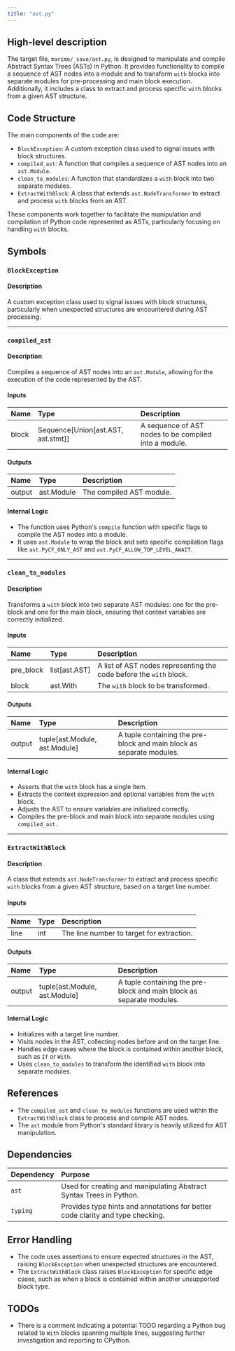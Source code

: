 ```yaml
---
title: "ast.py"
---
```


## High-level description

The target file, `marimo/_save/ast.py`, is designed to manipulate and compile Abstract Syntax Trees (ASTs) in Python. It provides functionality to compile a sequence of AST nodes into a module and to transform `with` blocks into separate modules for pre-processing and main block execution. Additionally, it includes a class to extract and process specific `with` blocks from a given AST structure.

## Code Structure

The main components of the code are:

- `BlockException`: A custom exception class used to signal issues with block structures.
- `compiled_ast`: A function that compiles a sequence of AST nodes into an `ast.Module`.
- `clean_to_modules`: A function that standardizes a `with` block into two separate modules.
- `ExtractWithBlock`: A class that extends `ast.NodeTransformer` to extract and process `with` blocks from an AST.

These components work together to facilitate the manipulation and compilation of Python code represented as ASTs, particularly focusing on handling `with` blocks.

## Symbols

### `BlockException`
#### Description
A custom exception class used to signal issues with block structures, particularly when unexpected structures are encountered during AST processing.

___

### `compiled_ast`
#### Description
Compiles a sequence of AST nodes into an `ast.Module`, allowing for the execution of the code represented by the AST.

#### Inputs
| Name  | Type  | Description                                      |
|:------|:------|:-------------------------------------------------|
| block | Sequence[Union[ast.AST, ast.stmt]] | A sequence of AST nodes to be compiled into a module. |

#### Outputs
| Name | Type      | Description                        |
|:-----|:----------|:-----------------------------------|
| output | ast.Module | The compiled AST module. |

#### Internal Logic
- The function uses Python's `compile` function with specific flags to compile the AST nodes into a module.
- It uses `ast.Module` to wrap the block and sets specific compilation flags like `ast.PyCF_ONLY_AST` and `ast.PyCF_ALLOW_TOP_LEVEL_AWAIT`.

___

### `clean_to_modules`
#### Description
Transforms a `with` block into two separate AST modules: one for the pre-block and one for the main block, ensuring that context variables are correctly initialized.

#### Inputs
| Name     | Type     | Description                                      |
|:---------|:---------|:-------------------------------------------------|
| pre_block | list[ast.AST] | A list of AST nodes representing the code before the `with` block. |
| block    | ast.With | The `with` block to be transformed.              |

#### Outputs
| Name | Type                | Description                        |
|:-----|:--------------------|:-----------------------------------|
| output | tuple[ast.Module, ast.Module] | A tuple containing the pre-block and main block as separate modules. |

#### Internal Logic
- Asserts that the `with` block has a single item.
- Extracts the context expression and optional variables from the `with` block.
- Adjusts the AST to ensure variables are initialized correctly.
- Compiles the pre-block and main block into separate modules using `compiled_ast`.

___

### `ExtractWithBlock`
#### Description
A class that extends `ast.NodeTransformer` to extract and process specific `with` blocks from a given AST structure, based on a target line number.

#### Inputs
| Name | Type | Description |
|:-----|:-----|:------------|
| line | int  | The line number to target for extraction. |

#### Outputs
| Name | Type                | Description                        |
|:-----|:--------------------|:-----------------------------------|
| output | tuple[ast.Module, ast.Module] | A tuple containing the pre-block and main block as separate modules. |

#### Internal Logic
- Initializes with a target line number.
- Visits nodes in the AST, collecting nodes before and on the target line.
- Handles edge cases where the block is contained within another block, such as `If` or `With`.
- Uses `clean_to_modules` to transform the identified `with` block into separate modules.

## References

- The `compiled_ast` and `clean_to_modules` functions are used within the `ExtractWithBlock` class to process and compile AST nodes.
- The `ast` module from Python's standard library is heavily utilized for AST manipulation.

## Dependencies

| Dependency | Purpose |
|:-----------|:--------|
| `ast` | Used for creating and manipulating Abstract Syntax Trees in Python. |
| `typing` | Provides type hints and annotations for better code clarity and type checking. |

## Error Handling

- The code uses assertions to ensure expected structures in the AST, raising `BlockException` when unexpected structures are encountered.
- The `ExtractWithBlock` class raises `BlockException` for specific edge cases, such as when a block is contained within another unsupported block type.

## TODOs

- There is a comment indicating a potential TODO regarding a Python bug related to `With` blocks spanning multiple lines, suggesting further investigation and reporting to CPython.